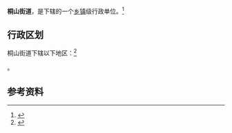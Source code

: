 {{中国乡级行政区|35/09/82/001/000}}

'''桐山街道'''，是{{PRC admin/fullname|35/09/82/001/000|3}}下辖的一个[[乡镇|乡镇]]级行政单位。<ref>{{PRC admin/ref sgc|{{PRC admin/parent|35/09/82/001/000}}}}</ref>

== 行政区划 ==

桐山街道下辖以下地区：<ref>{{PRC admin/ref sgc|35/09/82/001/000}}</ref>

{{PRC admin/children|35/09/82/001/000}}。

== 参考资料 ==

{{reflist}}

{{行政区划小作品}}
{{PRC admin/navcat|35/09/82/001/000}}